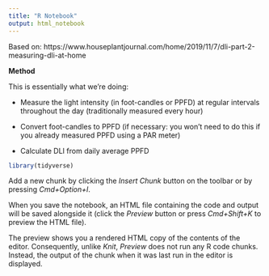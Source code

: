 ```yaml
---
title: "R Notebook"
output: html_notebook
---
```

Based on: https://www.houseplantjournal.com/home/2019/11/7/dli-part-2-measuring-dli-at-home 

**Method**

This is essentially what we're doing:

- Measure the light intensity (in foot-candles or PPFD) at regular intervals throughout the day (traditionally measured every hour)

- Convert foot-candles to PPFD (if necessary: you won’t need to do this if you already measured PPFD using a PAR meter)

- Calculate DLI from daily average PPFD

```r
library(tidyverse)


```




Add a new chunk by clicking the *Insert Chunk* button on the toolbar or by pressing *Cmd+Option+I*.

When you save the notebook, an HTML file containing the code and output will be saved alongside it (click the *Preview* button or press *Cmd+Shift+K* to preview the HTML file). 

The preview shows you a rendered HTML copy of the contents of the editor. Consequently, unlike *Knit*, *Preview* does not run any R code chunks. Instead, the output of the chunk when it was last run in the editor is displayed.

